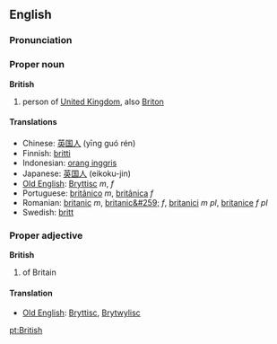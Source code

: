 ==English==

===Pronunciation===
{{IPA|/ˈbɹɪʔɪʃ/ ([[:w:Received Pronunciation|RP]]), /ˈbɹɪdɪʃ/ ([[:w:General American|GA]])}}
{{audio|en-us-british.ogg|Audio (US)}}

===Proper noun===
'''British'''
# person of [[United Kingdom]], also [[Briton]]

====Translations====
*Chinese: [[英国人]] (yīng guó rén)
*Finnish: [[britti]]
*Indonesian: [[orang inggris]]
*Japanese: [[英国人]] (eikoku-jin)
*[[Old English]]: [[Bryttisc]] ''m'', ''f''
*Portuguese: [[britânico]] ''m'', [[britânica]] ''f''
*Romanian: [[britanic]] ''m'', [[britanic&#259;]] ''f'', [[britanici]] ''m pl'', [[britanice]] ''f pl''
*Swedish: [[britt]]

===Proper adjective===
'''British'''
# of Britain

====Translation====
*[[Old English]]: [[Bryttisc]], [[Brytwylisc]]

[[pt:British]]